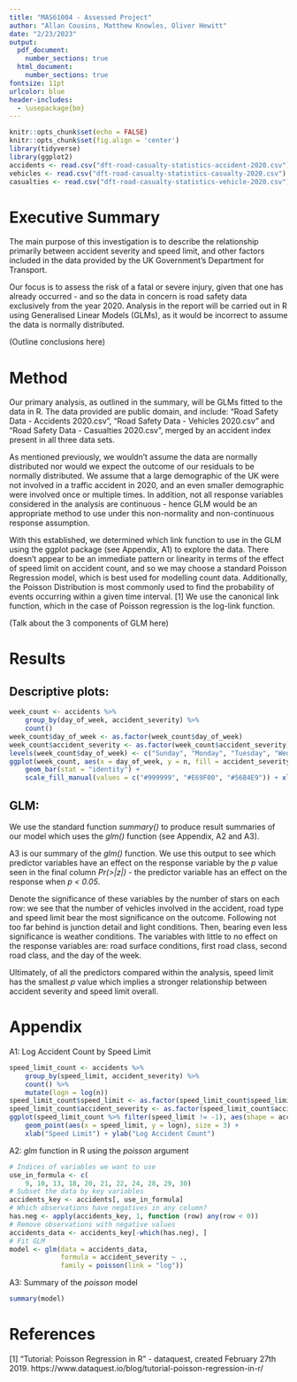 ```yaml
---
title: "MAS61004 - Assessed Project"
author: "Allan Cousins, Matthew Knowles, Oliver Hewitt"
date: "2/23/2023"
output:
  pdf_document: 
    number_sections: true
  html_document: 
    number_sections: true
fontsize: 11pt
urlcolor: blue
header-includes:
  - \usepackage{bm}
---
```


```r
knitr::opts_chunk$set(echo = FALSE)
knitr::opts_chunk$set(fig.align = 'center')
library(tidyverse)
library(ggplot2)
accidents <- read.csv("dft-road-casualty-statistics-accident-2020.csv")
vehicles <- read.csv("dft-road-casualty-statistics-casualty-2020.csv")
casualties <- read.csv("dft-road-casualty-statistics-vehicle-2020.csv")
```

# Executive Summary

The main purpose of this investigation is to describe the relationship primarily between accident severity and speed limit, and other factors included in the data provided by the UK Government's Department for Transport.

Our focus is to assess the risk of a fatal or severe injury, given that one has already occurred - and so the data in concern is road safety data exclusively from the year 2020. Analysis in the report will be carried out in R using Generalised Linear Models (GLMs), as it would be incorrect to assume the data is normally distributed.

(Outline conclusions here)

# Method

Our primary analysis, as outlined in the summary, will be GLMs fitted to the data in R. The data provided are public domain, and include: "Road Safety Data - Accidents 2020.csv", "Road Safety Data - Vehicles 2020.csv" and "Road Safety Data - Casualties 2020.csv", merged by an accident index present in all three data sets.

As mentioned previously, we wouldn't assume the data are normally distributed nor would we expect the outcome of our residuals to be normally distributed. We assume that a large demographic of the UK were not involved in a traffic accident in 2020, and an even smaller demographic were involved once or multiple times. In addition, not all response variables considered in the analysis are continuous - hence GLM would be an appropriate method to use under this non-normality and non-continuous response assumption.

With this established, we determined which link function to use in the GLM using the ggplot package (see Appendix, A1) to explore the data. There doesn't appear to be an immediate pattern or linearity in terms of the effect of speed limit on accident count, and so we may choose a standard Poisson Regression model, which is best used for modelling count data. Additionally, the Poisson Distribution is most commonly used to find the probability of events occurring within a given time interval. [1]  We use the canonical link function, which in the case of Poisson regression is the log-link function.


(Talk about the 3 components of GLM here)

\newpage
# Results

## Descriptive plots:

```r
week_count <- accidents %>%
    group_by(day_of_week, accident_severity) %>%
    count()
week_count$day_of_week <- as.factor(week_count$day_of_week)
week_count$accident_severity <- as.factor(week_count$accident_severity)
levels(week_count$day_of_week) <- c("Sunday", "Monday", "Tuesday", "Wednesday", "Thursday", "Friday", "Saturday")
ggplot(week_count, aes(x = day_of_week, y = n, fill = accident_severity)) +
    geom_bar(stat = "identity") +
    scale_fill_manual(values = c("#999999", "#E69F00", "#56B4E9")) + xlab("Day of the Week") + ylab("Number of Accidents")
```
## GLM:

We use the standard function _summary()_ to produce result summaries of our model which uses the _glm()_ function (see Appendix, A2 and A3).

A3 is our summary of the _glm()_ function. We use this output to see which predictor variables have an effect on the response variable by the _p_ value seen in the final column _Pr(>|z|)_ - the predictor variable has an effect on the response when _p < 0.05_.

Denote the significance of these variables by the number of stars on each row: we see that the number of vehicles involved in the accident, road type and speed limit bear the most significance on the outcome. Following not too far behind is junction detail and light conditions. Then, bearing even less significance is weather conditions. The variables with little to no effect on the response variables are: road surface conditions, first road class, second road class, and the day of the week.

Ultimately, of all the predictors compared within the analysis, speed limit has the smallest _p_ value which implies a stronger relationship between accident severity and speed limit overall.


\newpage
# Appendix

A1: Log Accident Count by Speed Limit

```r
speed_limit_count <- accidents %>%
    group_by(speed_limit, accident_severity) %>%
    count() %>%
    mutate(logn = log(n))
speed_limit_count$speed_limit <- as.factor(speed_limit_count$speed_limit)
speed_limit_count$accident_severity <- as.factor(speed_limit_count$accident_severity)
ggplot(speed_limit_count %>% filter(speed_limit != -1), aes(shape = accident_severity, colour = accident_severity)) +
    geom_point(aes(x = speed_limit, y = logn), size = 3) +
    xlab("Speed Limit") + ylab("Log Accident Count") 
```

A2: _glm_ function in R using the _poisson_ argument
```r
# Indices of variables we want to use
use_in_formula <- c(
    9, 10, 13, 18, 20, 21, 22, 24, 28, 29, 30)
# Subset the data by key variables
accidents_key <- accidents[, use_in_formula]
# Which observations have negatives in any column?
has.neg <- apply(accidents_key, 1, function (row) any(row < 0))
# Remove observations with negative values
accidents_data <- accidents_key[-which(has.neg), ]
# Fit GLM
model <- glm(data = accidents_data,
             formula = accident_severity ~ .,
             family = poisson(link = "log"))
```

\newpage
A3: Summary of the _poisson_ model
```r
summary(model)
```



# References

[1] "Tutorial: Poisson Regression in R" - dataquest, created February 27th 2019.
https://www.dataquest.io/blog/tutorial-poisson-regression-in-r/
